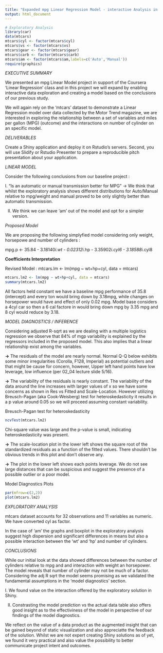 ```yaml
---
title: "Expanded mpg Linear Regression Model - interactive Analysis in Shiny"
output: html_document
---
```



```r
# Exploratory Analysis 
library(car)
data(mtcars)
mtcars$cyl <- factor(mtcars$cyl)
mtcars$vs <- factor(mtcars$vs)
mtcars$gear <- factor(mtcars$gear)
mtcars$carb <- factor(mtcars$carb)
mtcars$am <- factor(mtcars$am,labels=c('Auto','Manual'))
require(graphics)
```


*EXECUTIVE SUMMARY*

We presented an mpg Linear Model project in support of the Coursera 'Linear Regression' class and in this project we will expand by enabling interactive data exploration and creating a model based on the conclusions of our previous study.

We will again rely on the 'mtcars' dataset to demonstrate a Linear Regression model over data collected by the Motor Trend magazine, we are interested in exploring the relationship between a set of variables and miles per gallon (MPG) (outcome) and the interactions on number of cylinder on an 
specific model.

*DELIVERABLES*

Create a Shiny application and deploy it on Rstudio's servers. Second, you will use Slidify or Rstudio Presenter to prepare a reproducible pitch presentation about your application.

*LINEAR MODEL*

Consider the following conclusions from our baseline project :

  I. "Is an automatic or manual transmission better for MPG" -> We think that whilst the exploratory analysis shows different distributions for Auto/Manual relative to mpg/weight and manual proved to be only slightly better than automatic transmission.

  II. We think we can leave 'am' out of the model and opt for a simpler version.
  
*Proposed Model*

We are proposing the following simplyfied model considering only weight, horsepowe and number of cylinders :

mpg.p <- 35.84 - 3.18140*i.wt - 0.02312*i.hp - 3.35902*i.cyl6 - 3.18588*i.cyl8

**Coefficients Interpretation**

Revised Model : mtcars.lm <- lm(mpg ~ wt+hp+cyl, data = mtcars)

```r
mtcars.lm2 <- lm(mpg ~ wt+hp+cyl, data = mtcars)
summary(mtcars.lm2)
```

All factors held constant we have a baseline mpg performance of 35.8 (intercept) and every ton would bring down by 3.18mpg, while changes on horsepower would have and effect of only 0.02 mpg. Model base considers a 4cyl car so then a 6 cal factore in would bring down mpg by 3.35 mpg and 8 cyl would reduce by 3.18.

*MODEL DIAGNOSTICS / INFERENCE*

Considering adjusted R-sqrt as we are dealing with a multiple logistics regression we observe that 84% of mgp variability is explained by the regressors included in the proposed model. This also implies that a linear relationship exist among the variables. 

**->** The residuals of the model are nearly normal. Normal Q-Q below exhibits some minor irregularities (Corolla, F128, Imperial) as potential outliers and that might be cause for concern, however, Upper left hand points have low leverage, low influence (per 02_04 lecture slide 5/16).

**->** The variability of the residuals is nearly constant. The variability of the data around the line increases with larger values of x so we have some concerns as shown in Res vs Fitted and Scale-Location. However utilizing Breusch-Pagan (aka Cook-Weisberg) test for heteroskedasticity it results in a p value around 0.05 so we will proceed assuming constant variability. 

Breusch-Pagan test for heteroskedasticity
```r
ncvTest(mtcars.lm2)
```
Chi-square value was large and the p-value is small, indicating heteroskedasticity was present.

**->** The scale-location plot in the lower left shows the square root of the standardized residuals as a function of the fitted values. There shouldn't be obvious trends in this plot and don't observe any.

**->** The plot in the lower left shows each points leverage. We do not see large distances that can be suspicious and suggest the presence of a possible outlier or a poor model.

Model Diagnostics Plots 
```r
par(mfrow=c(2,2))
plot(mtcars.lm2)
```

*EXPLORATORY ANALYSIS*

mtcars dataset accounts for 32 observations and 11 variables as numeric. We have converted cyl as factor.

In the case of 'am' the graphs and boxplot in the exploratory analysis suggest high dispersion and significant differences in means but also a possible interaction between the 'wt' and 'hp' and number of cylinders.

*CONCLUSIONS*

While our initial look at the data showed differences between the number of cylinders relative to mpg and and interaction with weight an horsepower. The model reveals that number of cylinder may not be much of a factor. Considering the adj R sqrt the model seems promising as we validated the fundamental assumptions in the 'model diagnostics' section.

  I. We found value on the interaction offered by the exploratory solution in Shiny.

  II. Constrasting the model prediction vs the actual data table also offers good insight as to the effectiviness of the model in perspective of our findings of the model diagnostics.

We reflect on the value of a data product as the augmented insight that can be gained beyond of static visualization and also appreciatte the feedback of the solution. Whilst we are not expert creating Shiny solutions as of yet, we found it very practical and also value the possibility to better communicate project intent and outcomes.

